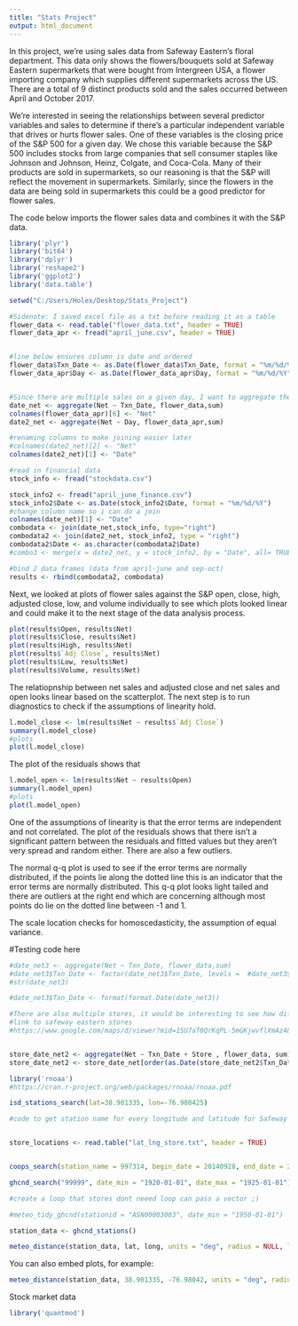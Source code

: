```yaml
---
title: "Stats Project"
output: html_document
---
```


In this project, we're using sales data from Safeway Eastern's floral department. This data only shows the flowers/bouquets sold at Safeway Eastern supermarkets that were bought from Intergreen USA, a flower importing company which supplies different supermarkets across the US. There are a total of 9 distinct products sold and the sales occurred between April and October 2017. 

We're interested in seeing the relationships between several predictor variables and sales to determine if there's a particular independent variable that drives or hurts flower sales. 
One of these variables is the closing price of the S&P 500 for a given day. We chose this variable because the S&P 500 includes stocks from large companies that sell consumer staples like Johnson and Johnson, Heinz, Colgate, and Coca-Cola. Many of their products are sold in supermarkets, so our reasoning is that the S&P will reflect the movement in supermarkets. Similarly, since the flowers in the data are being sold in supermarkets this could be a good predictor for flower sales. 


The code below imports the flower sales data and combines it with the S&P data.
```r
library('plyr')
library('bit64')
library('dplyr')
library('reshape2')
library('ggplot2')
library('data.table')

setwd("C:/Users/Holex/Desktop/Stats_Project")

#Sidenote: I saved excel file as a txt before reading it as a table
flower_data <- read.table("flower_data.txt", header = TRUE)
flower_data_apr <- fread("april_june.csv", header = TRUE)


#line below ensures column is date and ordered
flower_data$Txn_Date <- as.Date(flower_data$Txn_Date, format = "%m/%d/%Y")
flower_data_apr$Day <- as.Date(flower_data_apr$Day, format = "%m/%d/%Y")


#Since there are multiple sales on a given day, I want to aggregate the sales based on the date
date_net <- aggregate(Net ~ Txn_Date, flower_data,sum)
colnames(flower_data_apr)[6] <- "Net"
date2_net <- aggregate(Net ~ Day, flower_data_apr,sum)

#renaming columns to make joining easier later
#colnames(date2_net)[2] <- "Net"
colnames(date2_net)[1] <- "Date"

#read in financial data
stock_info <- fread("stockdata.csv")

stock_info2 <- fread("april_june_finance.csv")
stock_info2$Date <- as.Date(stock_info2$Date, format = "%m/%d/%Y")
#change column name so i can do a join
colnames(date_net)[1] <- "Date"
combodata <- join(date_net,stock_info, type="right")
combodata2 <- join(date2_net, stock_info2, type = "right")
combodata2$Date <- as.character(combodata2$Date)
#combo3 <- merge(x = date2_net, y = stock_info2, by = "Date", all= TRUE) 

#bind 2 data frames (data from april-june and sep-oct)
results <- rbind(combodata2, combodata)

```
Next, we looked at plots of flower sales against the S&P open, close, high, adjusted close, low, and volume individually to see which plots looked linear and could make it to the next stage of the data analysis process.

```r
plot(results$Open, results$Net)
plot(results$Close, results$Net)
plot(results$High, results$Net)
plot(results$`Adj Close`, results$Net)
plot(results$Low, results$Net)
plot(results$Volume, results$Net)
```
The relatiopnship between net sales and adjusted close and net sales and open looks linear based on the scatterplot. The next step is to run diagnostics to check if the assumptions of linearity hold.


```r
l.model_close <- lm(results$Net ~ results$`Adj Close`)
summary(l.model_close)
#plots
plot(l.model_close)
```
The plot of the residuals shows that 

```r
l.model_open <- lm(results$Net ~ results$Open)
summary(l.model_open)
#plots
plot(l.model_open)
```
One of the assumptions of linearity is that the error terms are independent and not correlated. The plot of the residuals shows that there isn't a significant pattern between the residuals and fitted values but they aren't very spread and random either. There are also a few outliers. 

The normal q-q plot is used to see if the error terms are normally distributed, if the points lie along the dotted line this is an indicator that the error terms are normally distributed. This q-q plot looks light tailed and there are outliers at the right end which are concerning although most points do lie on the dotted line between -1 and 1.

The scale location checks for homoscedasticity, the assumption of equal variance. 




#Testing code here

```r
#date_net3 <- aggregate(Net ~ Txn_Date, flower_data,sum)
#date_net3$Txn_Date <- factor(date_net3$Txn_Date, levels =  #date_net3$Txn_Date[order(date_net3$Net)])
#str(date_net3)

#date_net3$Txn_Date <- format(format.Date(date_net3))

#There are also multiple stores, it would be interesting to see how different stores sell based on the day
#link to safeway eastern stores
#https://www.google.com/maps/d/viewer?mid=1SU7aT0QrKqPL-5mGKjwvflXmAz4&hl=en_US&ll=39.02715642805036%2C-76.56616499999996&z=7


store_date_net2 <- aggregate(Net ~ Txn_Date + Store , flower_data, sum)
store_date_net2 <- store_date_net[order(as.Date(store_date_net2$Txn_Date, "%m/%d/%Y")),]


```

```r

library('rnoaa')
#https://cran.r-project.org/web/packages/rnoaa/rnoaa.pdf

isd_stations_search(lat=38.901335, lon=-76.980425)

#code to get station name for every longitude and latitude for Safeway Eastern stores


store_locations <- read.table("lat_lng_store.txt", header = TRUE)


coops_search(station_name = 997314, begin_date = 20140928, end_date = 20140929, datum = "stnd", product = "predictions")

ghcnd_search("99999", date_min = "1920-01-01", date_max = "1925-01-01") 

#create a loop that stores dont neeed loop can pass a vector ;)

#meteo_tidy_ghcnd(stationid = "ASN00003003", date_min = "1950-01-01")

station_data <- ghcnd_stations()

meteo_distance(station_data, lat, long, units = "deg", radius = NULL, limit = NULL)
```

You can also embed plots, for example:

```r

meteo_distance(station_data, 38.901335, -76.98042, units = "deg", radius = NULL, limit = 5)
```

Stock market data
```r
library('quantmod')
```


